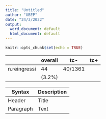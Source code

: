 ```yaml
---
title: "Untitled"
author: "UBEP"
date: "24/3/2022"
output:
  word_document: default
  html_document: default
---
```


```r
knitr::opts_chunk$set(echo = TRUE)
```

 
|            |overall|tc-    |tc+    | 
|------------|-------|---    |---    |
|n.reingressi|44     |40/1361|  |4/81|
|            |(3.2%) |       |       |


| Syntax      | Description |
| ----------- | ----------- |
| Header      | Title       |
| Paragraph   | Text        |